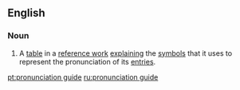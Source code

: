 ==English==

===Noun===
{{en-noun|head=[[pronunciation]] [[guide]]}}

# {{context|countable|lang=en}} A [[table]] in a [[reference work]] [[explain]]ing the [[symbol]]s that it uses to represent the pronunciation of its [[entry|entries]].

[[pt:pronunciation guide]]
[[ru:pronunciation guide]]